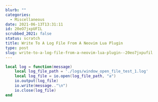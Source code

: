 ```yaml
---
blurb: ""
categories:
  - Miscellaneous
date: 2021-06-13T13:31:11
id: 20eO7jxpUFIL
scrubbed_2021: false
status: scratch
title: Write To A Log File From A Neovim Lua Plugin
type: post
slug: write-to-a-log-file-from-a-neovim-lua-plugin--20eo7jxpufil
---
```


```lua
local log = function(message)
    local log_file_path = './logs/window_open_file_test_1.log'
    local log_file = io.open(log_file_path, "a")
    io.output(log_file)
    io.write(message.."\n")
    io.close(log_file)
end
```